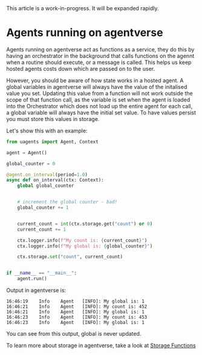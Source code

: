 
<Callout type="info" emoji="ℹ️">
This article is a work-in-progress. It will be expanded rapidly.
</Callout>


# Agents running on agentverse

Agents running on agentverse act as functions as a service, they do this by having an orchestrator in the background that calls functions on the agennt when a routine should execute, or a message is called. This helps us keep hosted agents costs down which are passed on to the user.

However, you should be aware of how state works in a hosted agent. A global variables in agentverse will always have the value of the initalised value you set. Updating this value from a function will not work outside the scope of that function call, as the variable is set when the agent is loaded into the Orchestrator which does not load up the entire agent for each call, a global variable will always have the initial set value. To have values persist you must store this values in storage.

Let's show this with an example:

```python
from uagents import Agent, Context

agent = Agent()

global_counter = 0

@agent.on_interval(period=1.0)
async def on_interval(ctx: Context):
    global global_counter


    # increment the global counter - bad!
    global_counter += 1


    current_count = int(ctx.storage.get("count") or 0)
    current_count += 1

    ctx.logger.info(f"My count is: {current_count}")
    ctx.logger.info(f"My global is: {global_counter}")

    ctx.storage.set("count", current_count)


if __name__ == "__main__":
    agent.run()
```

Output in agentverse is:

```
16:46:19	Info	Agent	[INFO]: My global is: 1
16:46:21	Info	Agent	[INFO]: My count is: 452
16:46:21	Info	Agent	[INFO]: My global is: 1
16:46:23	Info	Agent	[INFO]: My count is: 453
16:46:23	Info	Agent	[INFO]: My global is: 1
```

You can see from this output, global is never updated.

To learn more about storage in agentverse, take a look at [Storage Functions](/guides/agents/intermediate/storage-function)



